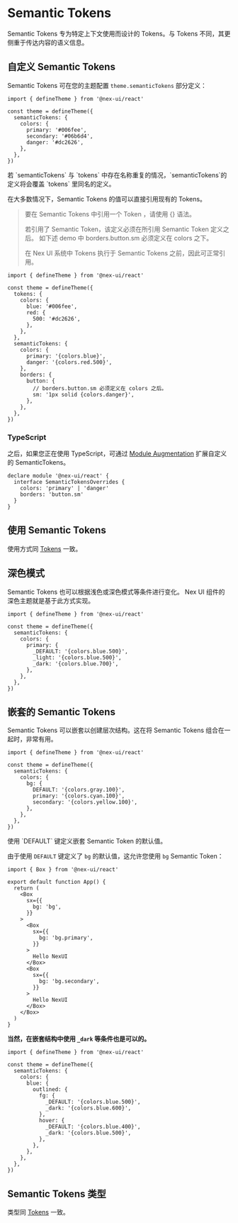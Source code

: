 
# Semantic Tokens

Semantic Tokens 专为特定上下文使用而设计的 Tokens。与 Tokens 不同，其更侧重于传达内容的语义信息。

## 自定义 Semantic Tokens

Semantic Tokens 可在您的主题配置 `theme.semanticTokens` 部分定义：

```tsx
import { defineTheme } from '@nex-ui/react'

const theme = defineTheme({
  semanticTokens: {
    colors: {
      primary: '#006fee',
      secondary: '#06b6d4',
      danger: '#dc2626',
    },
  },
})
```

<Callout>
  若 `semanticTokens` 与 `tokens`
  中存在名称重复的情况，`semanticTokens`的定义将会覆盖 `tokens` 里同名的定义。
</Callout>

在大多数情况下，Semantic Tokens 的值可以直接引用现有的 Tokens。

> 要在 Semantic Tokens 中引用一个 Token ，请使用 \{} 语法。
>
> 若引用了 Semantic Token，该定义必须在所引用 Semantic Token 定义之后。 如下述 demo 中 borders.button.sm 必须定义在 colors 之下。
>
> 在 Nex UI 系统中 Tokens 执行于 Semantic Tokens 之前，因此可正常引用。

```tsx
import { defineTheme } from '@nex-ui/react'

const theme = defineTheme({
  tokens: {
    colors: {
      blue: '#006fee',
      red: {
        500: '#dc2626',
      },
    },
  },
  semanticTokens: {
    colors: {
      primary: '{colors.blue}',
      danger: '{colors.red.500}',
    },
    borders: {
      button: {
        // borders.button.sm 必须定义在 colors 之后。
        sm: '1px solid {colors.danger}',
      },
    },
  },
})
```

### TypeScript

之后，如果您正在使用 TypeScript，可通过 [Module Augmentation](https://www.typescriptlang.org/docs/handbook/declaration-merging.html#module-augmentation)
扩展自定义的 SemanticTokens。

```tsx
declare module '@nex-ui/react' {
  interface SemanticTokensOverrides {
    colors: 'primary' | 'danger'
    borders: 'button.sm'
  }
}
```

## 使用 Semantic Tokens

使用方式同 [Tokens](/docs/customization/tokens) 一致。

## 深色模式

Semantic Tokens 也可以根据浅色或深色模式等条件进行变化。 Nex UI 组件的深色主题就是基于此方式实现。

```tsx
import { defineTheme } from '@nex-ui/react'

const theme = defineTheme({
  semanticTokens: {
    colors: {
      primary: {
        _DEFAULT: '{colors.blue.500}',
        _light: '{colors.blue.500}',
        _dark: '{colors.blue.700}',
      },
    },
  },
})
```

## 嵌套的 Semantic Tokens

Semantic Tokens 可以嵌套以创建层次结构。这在将 Semantic Tokens 组合在一起时，非常有用。

```tsx
import { defineTheme } from '@nex-ui/react'

const theme = defineTheme({
  semanticTokens: {
    colors: {
      bg: {
        DEFAULT: '{colors.gray.100}',
        primary: '{colors.cyan.100}',
        secondary: '{colors.yellow.100}',
      },
    },
  },
})
```

<Callout type='info'>
  使用 `DEFAULT` 键定义嵌套 Semantic Token 的默认值。
</Callout>

由于使用 `DEFAULT` 键定义了 `bg` 的默认值，这允许您使用 `bg` Semantic Token：

```tsx
import { Box } from '@nex-ui/react'

export default function App() {
  return (
    <Box
      sx={{
        bg: 'bg',
      }}
    >
      <Box
        sx={{
          bg: 'bg.primary',
        }}
      >
        Hello NexUI
      </Box>
      <Box
        sx={{
          bg: 'bg.secondary',
        }}
      >
        Hello NexUI
      </Box>
    </Box>
  )
}
```

**当然，在嵌套结构中使用 `_dark` 等条件也是可以的。**

```tsx
import { defineTheme } from '@nex-ui/react'

const theme = defineTheme({
  semanticTokens: {
    colors: {
      blue: {
        outlined: {
          fg: {
            _DEFAULT: '{colors.blue.500}',
            _dark: '{colors.blue.600}',
          },
          hover: {
            _DEFAULT: '{colors.blue.400}',
            _dark: '{colors.blue.500}',
          },
        },
      },
    },
  },
})
```

## Semantic Tokens 类型

类型同 [Tokens](/docs/customization/tokens) 一致。
